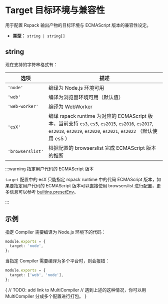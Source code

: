 # Target 目标环境与兼容性

用于配置 Rspack 输出产物的目标环境与 ECMAScript 版本的兼容性设定。

- **类型：** `string | string[]`

## string

现在支持的字符串格式有：

| 选项             | 描述                                                                                                                                                                  |
| ---------------- | --------------------------------------------------------------------------------------------------------------------------------------------------------------------- |
| `'node'`         | 编译为 Node.js 环境可用                                                                                                                                               |
| `'web'`          | 编译为浏览器环境可用（默认值）                                                                                                                                        |
| `'web-worker'`   | 编译为 WebWorker                                                                                                                                                      |
| `'esX'`          | 编译 rspack runtime 为对应的 ECMAScript 版本，当前支持 `es3`, `es5`, `es2015`, `es2016`, `es2017`, `es2018`, `es2019`, `es2020`, `es2021`, `es2022` （默认使用 es5 ） |
| `'browserslist'` | 根据配置的 browserslist 完成 ECMAScript 版本的推断                                                                                                                    |

:::warning 指定用户代码的 ECMAScript 版本

`target` 配置中的 esX 只能指定 rspack runtime 中的代码 ECMAScript 版本，如果要指定用户代码的 ECMAScript 版本可以直接使用 browserslist 进行配置，更多信息可以参考 [builtins.presetEnv](config/builtins#builtinspresetenv)。

:::

## 示例

指定 Compiler 需要编译为 Node.js 环境下的代码：

```ts title="rspack.config.js"
module.exports = {
  target: 'node',
};
```

当指定 Compiler 需要编译为多个平台时，则会报错：

```ts title="rspack.config.js"
module.exports = {
  target: ['web', 'node'],
};
```

{
// TODO: add link to MultiCompiler
// 遇到上述的这种情况，你可以用 MultiCompiler 分成多个配置进行打包。
}
